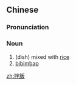 {{also|拌饭}}
==Chinese==
{{zh-forms|s=拌饭}}

===Pronunciation===
{{zh-pron
|m=bànfàn
|c=bun6 faan6
|cat=n
}}

===Noun===
{{zh-noun}}

# (dish) mixed with [[rice]]
# [[bibimbap]]

[[zh:拌飯]]